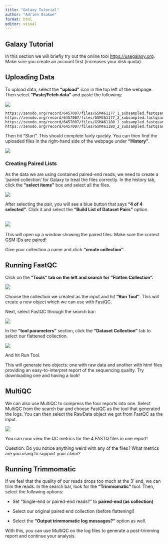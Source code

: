 ---
title: "Galaxy Tutorial"
author: "Adrien Osakwe"
format: html
editor: visual
---

## Galaxy Tutorial

In this section we will briefly try out the online tool [https://usegalaxy.org](https://usegalaxy.org/). Make sure you create an account first (increases your disk quota).

## Uploading Data

To upload data, select the **"upload"** icon in the top left of the webpage. Then select **"Paste/Fetch data"** and paste the following:

![](images/Upload_Button.png)

```         
https://zenodo.org/record/6457007/files/GSM461177_1_subsampled.fastqsanger 
https://zenodo.org/record/6457007/files/GSM461177_2_subsampled.fastqsanger 
https://zenodo.org/record/6457007/files/GSM461180_1_subsampled.fastqsanger 
https://zenodo.org/record/6457007/files/GSM461180_2_subsampled.fastqsanger
```

Then hit "Start". This should complete fairly quickly. You can then find the uploaded files in the right-hand side of the webpage under **"History"**.

![](images/Uploaded_Files.png)

### Creating Paired Lists

As the data we are using contained paired-end reads, we need to create a 'paired collection' for Galaxy to treat the files correctly. In the history tab, click the **"select items"** box and select all the files.

![](images/clipboard-11468303.png)

After selecting the pair, you will see a blue button that says **"4 of 4 selected"**. Click it and select the **"Build List of Dataset Pairs"** option.

## ![](images/clipboard-385569420.png)

This will open up a window showing the paired files. Make sure the correct GSM IDs are paired!

Give your collection a name and click **"create collection"**.

## Running FastQC

Click on the **"Tools**" tab on the left and search for **"Flatten Collection".**

![](images/clipboard-3097568674.png)

Choose the collection we created as the input and hit **"Run Tool"**. This will create a new object which we can use with FastQC.

Next, select FastQC through the search bar:

![](images/clipboard-241314040.png)

In the **"tool parameters"** section, click the **"Dataset Collection"** tab to select our flattened collection.

![](images/clipboard-4044574319.png)

And hit Run Tool.

This will generate two objects: one with raw data and another with html files providing an easy-to-interpret report of the sequencing quality. Try downloading one and having a look!

## MultiQC

We can also use MultiQC to compress the four reports into one. Select MultiQC from the search bar and choose FastQC as the tool that generated the logs. You can then select the RawData object we got from FastQC as the input.

![](images/clipboard-3549921077.png)

You can now view the QC metrics for the 4 FASTQ files in one report!

Question: Do you notice anything weird with any of the files? What metrics are you using to support your claim?

## Running Trimmomatic

If we feel that the quality of our reads drops too much at the 3' end, we can trim the reads. In the search bar, look for the **"Trimmomatic"** tool. Then, select the following options:

-   Set "Single-end or paired-end reads?" to **paired-end (as collection)**

-   Select our original paired end collection (before flattening!)

-   Select the **"Output trimmomatic log messages?"** option as well.

With this, you can use MultiQC on the log files to generate a post-trimming report and continue your analysis.
